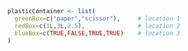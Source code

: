 ```r
plasticContainer <- list(
  greenBox=c("paper","scissor"),     # location 1
  redBox=c(1L,3L,2.5),               # location 2
  blueBox=c(TRUE,FALSE,TRUE,TRUE)    # location 3
)
```

